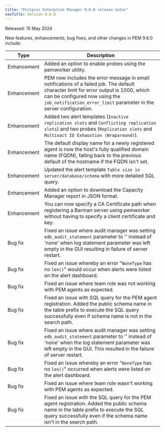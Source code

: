 ```yaml
---
title: "Postgres Enterprise Manager 9.6.0 release notes"
navTitle: Version 9.6.0
---
```


Released: 15 May 2024

New features, enhancements, bug fixes, and other changes in PEM 9.6.0 include:

| Type         | Description                                                                                                                                                                                                                              |
|--------------|------------------------------------------------------------------------------------------------------------------------------------------------------------------------------------------------------------------------------------------|
| Enhancement  | Added an option to enable probes using the pemworker utility.                                                                                                                                                                            |
| Enhancement  | PEM now includes the error message in email notifications of a failed job. The default character limit for error output is 1000, which can be configured now using the `job_notification_error_limit` parameter in the server configuration. |
| Enhancement  | Added two alert templates (`Inactive replication slots` and `Conflicting replication slots`) and two probes (`Replication slots` and `Multixact ID Exhaustion (Wraparound)`).                                          |
| Enhancement  | The default display name for a newly registered agent is now the host's fully qualified domain name (FQDN), falling back to the previous default of the hostname if the FQDN isn't set.                                                 |
| Enhancement  | Updated the alert template `Table size in server/database/schema` with more detailed SQL query.                                                                                                                                          |
| Enhancement  | Added an option to download the Capacity Manager report in JSON format.                                                                                                                                                                  |
| Enhancement  | You can now specify a CA Certificate path when registering a Barman server using pemworker without having to specify a client certificate and key.                                                                                                                                                                       |
| Bug&nbsp;fix | Fixed an issue where audit manager was setting `edb_audit_statement` parameter to '' instead of 'none' when log statement parameter was left empty in the GUI resulting in failure of server restart.                                    |
| Bug&nbsp;fix | Fixed an issue whereby an error "`NoneType` has no `len()`" would occur when alerts were listed on the alert dashboard.                                                                                                                  |
| Bug&nbsp;fix | Fixed an issue where team role was not working with PEM agents as expected.                                                                                                                                                              |
| Bug&nbsp;fix | Fixed an issue with SQL query for the PEM agent registration. Added the public schema name in the table prefix to execute the SQL query successfully even if schema name is not in the search path.                                      |
| Bug&nbsp;fix | Fixed an issue where audit manager was setting `edb_audit_statement` parameter to '' instead of 'none' when the log statement parameter was left empty in the GUI. This resulted in the failure of server restart.                                    |
| Bug&nbsp;fix | Fixed an issue whereby an error "`NoneType` has no `len()`" occurred when alerts were listed on the alert dashboard.                                                                                                                  |
| Bug&nbsp;fix | Fixed an issue where team role wasn't working with PEM agents as expected.                                                                                                                                                              |
| Bug&nbsp;fix | Fixed an issue with the SQL query for the PEM agent registration. Added the public schema name in the table prefix to execute the SQL query successfully even if the schema name isn't in the search path.                                      |
